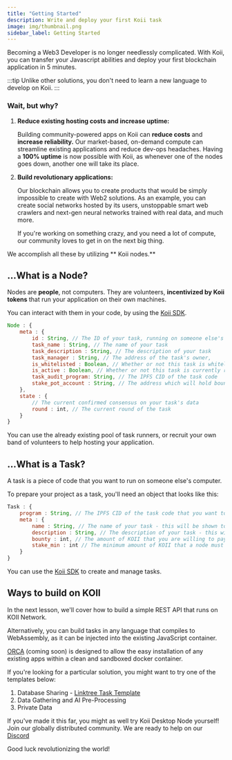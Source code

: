 ```yaml
---
title: "Getting Started"
description: Write and deploy your first Koii task
image: img/thumbnail.png
sidebar_label: Getting Started
---
```



Becoming a Web3 Developer is no longer needlessly complicated. With Koii, you can transfer your Javascript abilities and deploy your first blockchain application in 5 minutes.

:::tip
Unlike other solutions, you don't need to learn a new language to develop on Koii.
:::

### Wait, but why?

1.  **Reduce existing hosting costs and increase uptime:**

    Building community-powered apps on Koii can **reduce costs** and **increase reliability.**
    Our market-based, on-demand compute can streamline existing applications and reduce dev-ops headaches. Having a **100% uptime** is now possible with Koii, as whenever one of the nodes goes down, another one will take its place.

2.  **Build revolutionary applications:**

    Our blockchain allows you to create products that would be simply impossible to create with Web2 solutions. As an example, you can create social networks hosted by its users, unstoppable smart web crawlers and next-gen neural networks trained with real data, and much more.

    If you're working on something crazy, and you need a lot of compute, our community loves to get in on the next big thing.

<!-- add line break below -->

We accomplish all these by utilizing ** Koii nodes.**

## ...What is a Node?

Nodes are **people**, not computers. They are volunteers, **incentivized by Koii tokens** that run your application on their own machines.

You can interact with them in your code, by using the [Koii SDK](/develop/koii-software-toolkit-sdk/what-is-the-koii-sdk).

```js
Node : {
    meta : {
        id : String, // The ID of your task, running on someone else's computer
        task_name : String, // The name of your task
        task_description : String, // The description of your task
        task_manager : String, // The address of the task's owner,
        is_whitelisted : Boolean, // Whether or not this task is whitelisted to run on nodes
        is_active : Boolean, // Whether or not this task is currently running on nodes
        task_audit_program: String, // The IPFS CID of the task code
        stake_pot_account : String, // The address which will hold bounty rewards and collateral
    },
    state : {
        // The current confirmed consensus on your task's data
        round : int, // The current round of the task
    }
}
```

You can use the already existing pool of task runners, or recruit your own band of volunteers to help hosting your application.

## ...What is a Task?

A task is a piece of code that you want to run on someone else's computer.

To prepare your project as a task, you'll need an object that looks like this:

```js
Task : {
    program : String, // The IPFS CID of the task code that you want to run on this computer
    meta : {
        name : String, // The name of your task - this will be shown to node operators
        description : String, // The description of your task - this will be shown to node operators
        bounty : int, // The amount of KOII that you are willing to pay to run your task
        stake_min : int // The minimum amount of KOII that a node must stake to run your task
    }
}
```

You can use the [Koii SDK](/develop/koii-software-toolkit-sdk/what-is-the-koii-sdk) to create and manage tasks.

<!-- line break -->

## Ways to build on KOII

In the next lesson, we'll cover how to build a simple REST API that runs on KOII Network.

Alternatively, you can build tasks in any language that compiles to WebAssembly, as it can be injected into the existing JavaScript container.

[ORCA](/orca) (coming soon) is designed to allow the easy installation of any existing apps within a clean and sandboxed docker container.

If you're looking for a particular solution, you might want to try one of the templates below:

1. Database Sharing - [Linktree Task Template](/tutorials/linktree/data-sharing)
2. Data Gathering and AI Pre-Processing
3. Private Data

If you've made it this far, you might as well try Koii Desktop Node yourself! Join our globally distributed community. We are ready to help on our [Discord](https://discord.gg/koii)

Good luck revolutionizing the world!
